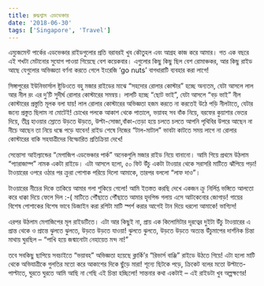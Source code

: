 ```yaml
---
title: রুদ্ধশ্বাস এডভেঞ্চার
date: '2018-06-30'
tags: ['Singapore', 'Travel']
---
```

 
এম্যুজমেন্ট পার্কের এডভেঞ্চার রাইডগুলোর প্রতি বরাবরই খুব কৌতুহল এবং আগ্রহ কাজ করে আমার। গত এক বছরে এই শখটা মেটানোর সুযোগ পাওয়া গিয়েছে বেশ কয়েকবার। এগুলোর কিছু কিছু ছিল বেশ রোমাঞ্চকর, আর কিছু রাইড আছে যেগুলোর অভিজ্ঞতা বর্ণনা করতে গেলে ইংরেজি ‘go nuts’ বাগধারাটি ব্যবহার করা লাগে!

সিঙ্গাপুরের ইউনিভার্সাল ষ্টুডিওতে বহু মজার রাইডের মাঝে “সহদোর রোলার কোস্টার” হচ্ছে অন্যতম, যেটা আসলে লাল আর নীল রং এর দু’টি সুদীর্ঘ রোলার কোস্টারের সমন্বয়। লালটি হচ্ছে “ছোট ভাই”, যেটা আসলে “বড় ভাই” নীল কোস্টারের প্রস্তুতি মূলক বলা যায়! লাল রোলার কোস্টারের অভিজ্ঞতা হজম করতে না করতেই উঠে পড়ি নীলটাতে, যেটার জন্যে প্রস্তুত ছিলাম না মোটেই! চোখের পলকে আকাশ থেকে পাতালে, ভয়াবহ সব বাঁক নিয়ে, বরফের কুয়াশার ভেতর দিয়ে, তীব্র হাওয়ার স্রোতে উড়তে ঊড়তে, উল্টা-সোজা,বাঁকা-তেড়া হয়ে চলতে চলতে আপনি পৃথিবির উপরে আছেন না নীচে আছেন তা নিয়ে ধন্ধে পড়ে যাবেন! রাইড শেষে নিজের “টাল-মাটাল” ভাবটা কাটতে সময় লাগে না  রোলার কোস্টারের বাকি সহযাত্রীদের  বিস্ফোরিত প্রতিক্রিয়া দেখে!

সেন্তোসা আইল্যান্ডের “মেগাজিপ এডভেঞ্চার পার্ক” অনেকগুলি মজার রাইড নিয়ে বানানো। আমি গিয়ে প্রথমে উঠলাম “প্যারাজাম্প” নামক একটা রাইডে। এটা আসলে হলো, ৫০ ফিট উঁচু একটা টাওয়ার থেকে সরাসরি মাটিতে ঝাঁপিয়ে পড়া! টাওয়ারের ওপরে ওঠার পর ক্রুরা পোশাক পরিয়ে দিলো আমাকে, তারপর বললো “লাফ দাও”।

টাওয়ারের নীচের দিকে তাকিয়ে আমার গলা শুকিয়ে গেলো! আমি ইতস্তত করছি দেখে একজন ক্রু নির্লিপ্ত ভঙ্গিতে আলতো করে ধাক্কা দিয়ে ফেলে দিল :-( মাটিতে পৌঁছাতে পৌঁছাতে আমার হৃদপিন্ড গলায় এসে আটকেনোর জোগাড়! গায়ের বিশেষ পোশাকের বিশেষ ভাবে ডিজাইন করা রশিটা মাটি স্পর্শ করার আগেই টান দিয়ে ধরলো আমাকে! ভাগ্যিস!

এরপর উঠলাম মেগাজিপের মূল রাইডটিতে। এটা আর কিছুই না, প্রায় এক কিলোমিটার দূরত্বের দুইটা উঁচু টাওয়ারের এ প্রান্ত থেকে ও প্রান্তে ঝুলতে ঝুলতে, উড়তে উড়তে যাওয়া! ঝুলতে ঝুলতে, উড়তে উড়তে অত্যন্ত উঁচুমাপের দার্শনিক চিন্তা মাথায় ঘুরছিল – “পাখি হয়ে জন্মানোটা নেহায়েত মন্দ না!”

তবে সবকিছু ছাপিয়ে সবচাইতে “ভয়াবহ” অভিজ্ঞতা হয়েছে ক্লার্কি’র “রিভার্স বাঞ্জি” রাইডে উঠতে গিয়ে! এটা হলো মাটি থেকে অভিযাত্রীকে গুলতির মতো করে আকাশের দিকে ছুঁড়ে মারা! শূন্যে ছিটকে পড়ে, ক্রিকেট বলের মতো উল্টাতে-পাল্টাতে, ঘুরতে ঘুরতে আমি আছি না গেছি এই চিন্তা হচ্ছিলো! সান্তনার কথা একটাই – এই রাইডটা খুব অল্পক্ষণের!
